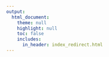 ```yaml
---
output:
  html_document:
    theme: null
    highlight: null
    toc: false
    includes:
      in_header: index_redirect.html
---
```


<!---
- High level message and benefit statement
- One or two sentence architecture statement?
- Screenshots and/or videos of the package in action
- (Hello world script?)
    - Local (copy and pasteable)
    - Production (not reproducible)
- Prominent call to action links to "Using" and "Examples" pages
--->

